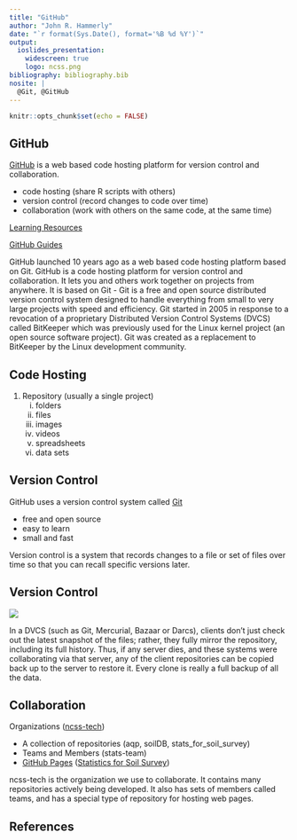 ---
title: "GitHub"
author: "John R. Hammerly"
date: "`r format(Sys.Date(), format='%B %d %Y')`"
output:
  ioslides_presentation:
    widescreen: true
    logo: ncss.png
bibliography: bibliography.bib
nosite: |
  @Git, @GitHub
---

```{r setup, include=FALSE}
knitr::opts_chunk$set(echo = FALSE)
```

## GitHub

[GitHub](https://github.com/) is a web based code hosting platform for version control and collaboration.

 - code hosting (share R scripts with others)
 - version control (record changes to code over time)
 - collaboration (work with others on the same code, at the same time)
 
 [Learning Resources](https://help.github.com/articles/git-and-github-learning-resources/)  
 
 [GitHub Guides](https://guides.github.com/)

<div class="notes">
GitHub launched 10 years ago as a web based code hosting platform based on Git.  GitHub is a code hosting platform for version control and collaboration. It lets you and others work together on projects from anywhere.  It is based on Git - Git is a free and open source distributed version control system designed to handle everything from small to very large projects with speed and efficiency.  Git started in 2005 in response to a revocation of a proprietary Distributed Version Control Systems (DVCS) called BitKeeper which was previously used for the Linux kernel project (an open source software project).  Git was created as a replacement to BitKeeper by the Linux development community.  
</div>

## Code Hosting

  1. Repository (usually a single project)  
        i) folders  
        ii) files  
        iii) images  
        iv) videos  
        v) spreadsheets  
        vi) data sets  

## Version Control

GitHub uses a version control system called [Git](https://git-scm.com/)

- free and open source
- easy to learn
- small and fast

<div class="notes">
Version control is a system that records changes to a file or set of files over time so that you can recall specific versions later.
</div>

## Version Control

![](distributed.png)

<div class="notes">
In a DVCS (such as Git, Mercurial, Bazaar or Darcs), clients don't just check out the latest snapshot of the files; rather, they fully mirror the repository, including its full history. Thus, if any server dies, and these systems were collaborating via that server, any of the client repositories can be copied back up to the server to restore it. Every clone is really a full backup of all the data.
</div>

## Collaboration

Organizations ([ncss-tech](https://github.com/ncss-tech))

- A collection of repositories (aqp, soilDB, stats_for_soil_survey)
- Teams and Members (stats-team)
- [GitHub Pages](https://guides.github.com/features/pages/) ([Statistics for Soil Survey](http://ncss-tech.github.io/stats_for_soil_survey/chapters/))

<div class="notes">
ncss-tech is the organization we use to collaborate.  It contains many repositories actively being developed.  It also has sets of members called teams, and has a special type of repository for hosting web pages.
</div>

## References

